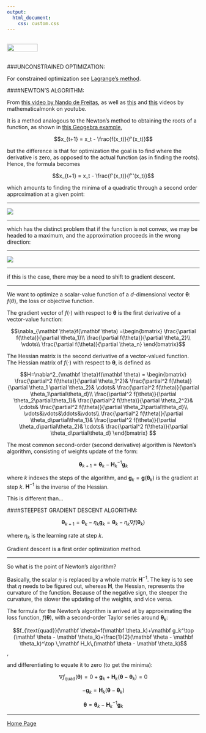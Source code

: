```yaml
---
output: 
  html_document:
    css: custom.css
---
```


<br>
<a href="http://rinterested.github.io/statistics/index.html">
<img HEIGHT="20" WIDTH="80" src="https://cloud.githubusercontent.com/assets/9312897/10556783/a27a26fa-745c-11e5-9b1a-2d5bd737387a.PNG"></a>
<br><br>


###UNCONSTRAINED OPTIMIZATION:
<br>

For constrained optimization see [Lagrange's method](http://rinterested.github.io/statistics/lagrange.html).

####NEWTON'S ALGORITHM:

From [this video by Nando de Freitas](https://www.youtube.com/watch?v=QGOda9mz_yA), as well as [this](https://www.youtube.com/watch?v=28BMpgxn_Ec) and [this](https://www.youtube.com/watch?v=42zJ5xrdOqo) videos by mathematicalmonk on youtube.

It is a method analogous to the Newton's method to obtaining the roots of a function, as shown in [this Geogebra example](https://ggbm.at/ukn4nTYa),

$$x_{t+1} = x_t - \frac{f(x_t)}{f'(x_t)}$$

but the difference is that for optimization the goal is to find where the derivative is zero, as opposed to the actual function (as in finding the roots). Hence, the formula becomes

$$x_{t+1} = x_t - \frac{f'(x_t)}{f''(x_t)}$$

which amounts to finding the minima of a quadratic through a second order approximation at a given point:

---

<img src="https://cloud.githubusercontent.com/assets/9312897/26708297/059ded6c-4719-11e7-9052-645e340a1de4.png">

---

which has the distinct problem that if the function is not convex, we may be headed to a maximum, and the approximation proceeds in the wrong direction:

---

<img src="https://cloud.githubusercontent.com/assets/9312897/26708502/1cdf3840-471a-11e7-910b-4de6e95f5253.png">

---

if this is the case, there may be a need to shift to gradient descent.

---

We want to optimize a scalar-value function of a $d$-dimensional vector $\mathbf\theta$:  $f(\theta)$, the loss or objective function.

The gradient vector of $f(\cdot)$ with respect to $\mathbf \theta$ is the first derivative of a vector-value function:

$$\nabla_{\mathbf \theta}f(\mathbf \theta)
=\begin{bmatrix}
\frac{\partial f(\theta)}{\partial \theta_1}\\
\frac{\partial f(\theta)}{\partial \theta_2}\\
\vdots\\
\frac{\partial f(\theta)}{\partial \theta_n}
\end{bmatrix}$$

The Hessian matrix is the second derivative of a vector-valued function. The Hessian matrix of $f(\cdot)$ with respect to $\mathbf \theta$, is defined as

$$H=\nabla^2_{\mathbf \theta}f(\mathbf \theta) = 
\begin{bmatrix}
\frac{\partial^2 f(\theta)}{\partial \theta_1^2}&
\frac{\partial^2 f(\theta)}{\partial \theta_1 \partial \theta_2}&
\cdots&
\frac{\partial^2 f(\theta)}{\partial \theta_1\partial\theta_d}\\
\frac{\partial^2 f(\theta)}{\partial \theta_2\partial\theta_1}&
\frac{\partial^2 f(\theta)}{\partial \theta_2^2}&
\cdots&
\frac{\partial^2 f(\theta)}{\partial \theta_2\partial\theta_d}\\
\vdots&\vdots&\ddots&\vdots\\
\frac{\partial^2 f(\theta)}{\partial \theta_d\partial\theta_1}&
\frac{\partial^2 f(\theta)}{\partial \theta_d\partial\theta_2}&
\cdots&
\frac{\partial^2 f(\theta)}{\partial \theta_d\partial\theta_d}
\end{bmatrix}
$$

The most common second-order (second derivative) algorithm is Newton's algorithm, consisting of weights update of the form:

$$\mathbf \theta_{k+1} = \mathbf \theta_k - \mathbf H_k^{-1}\mathbf g_k$$ 

where $k$ indexes the steps of the algorithm, and $\mathbf g_k=\mathbf g(\mathbf \theta_k)$ is the gradient at step $k$. $\mathbf H^{-1}$ is the inverse of the Hessian.

This is different than...

####STEEPEST GRADIENT DESCENT ALGORITHM:

$$\mathbf \theta_{k+1} = \mathbf \theta_k - \eta_k \mathbf g_k = \mathbf \theta_k - \eta_k \nabla f(\mathbf \theta_k)$$

where $\eta_k$ is the learning rate at step $k$.

Gradient descent is a first order optimization method.

---

So what is the point of Newton's algorithm?

Basically, the scalar $\eta$ is replaced by a whole matrix $\mathbf H^{-1}$. The key is to see that $\eta$ needs to be figured out, whereas $\mathbf H$, the Hessian, represents the curvature of the function. Because of the negative sign, the steeper the curvature, the slower the updating of the weights, and vice versa.

The formula for the Newton's algorithm is arrived at by approximating the loss function, $f(\mathbf \theta)$, with a second-order Taylor series around $\mathbf \theta_k$:

$$f_{\text{quad}}(\mathbf \theta)=f(\mathbf \theta_k)+\mathbf g_k^\top (\mathbf \theta - \mathbf \theta_k)+\frac{1}{2}(\mathbf \theta - \mathbf \theta_k)^\top \,\mathbf H_k\,(\mathbf \theta - \mathbf \theta_k)$$,

and differentiating to equate it to zero (to get the minima):

$$\nabla f_{\text{quad}}(\mathbf \theta)=0+\mathbf g_k + \mathbf H_k (\mathbf \theta - \mathbf \theta_k)=0$$

$$-\mathbf g_k = \mathbf H_k(\mathbf \theta - \mathbf \theta_k)$$

$$\mathbf \theta = \mathbf \theta_k - \mathbf H_k^{-1}\mathbf g_k$$


---

<a href="http://rinterested.github.io/statistics/index.html">Home Page</a>
